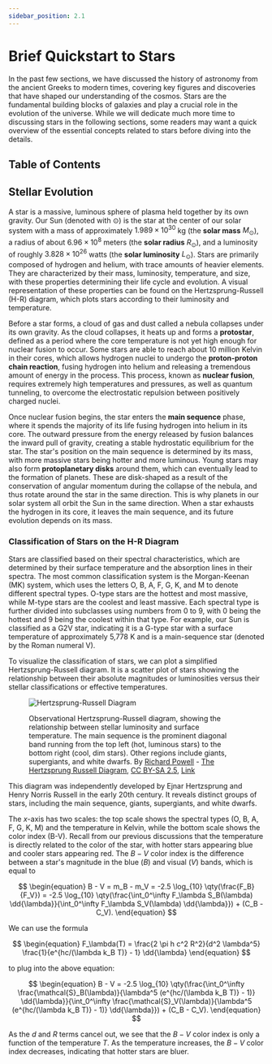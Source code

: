 ```yaml
---
sidebar_position: 2.1
---
```




# Brief Quickstart to Stars

In the past few sections, we have discussed the history of astronomy from the ancient Greeks to modern times, covering key figures and discoveries that have shaped our understanding of the cosmos.
Stars are the fundamental building blocks of galaxies and play a crucial role in the evolution of the universe.
While we will dedicate much more time to discussing stars in the following sections, some readers may want a quick overview of the essential concepts related to stars before diving into the details.

## Table of Contents

<TOCInline toc={toc} />

## Stellar Evolution

A star is a massive, luminous sphere of plasma held together by its own gravity.
Our Sun (denoted with $\odot$) is the star at the center of our solar system with a mass of approximately $1.989 \times 10^{30}$ kg (the **solar mass** $M_\odot$), a radius of about $6.96 \times 10^8$ meters (the **solar radius** $R_\odot$), and a luminosity of roughly $3.828 \times 10^{26}$ watts (the **solar luminosity** $L_\odot$).
Stars are primarily composed of hydrogen and helium, with trace amounts of heavier elements.
They are characterized by their mass, luminosity, temperature, and size, with these properties determining their life cycle and evolution.
A visual representation of these properties can be found on the Hertzsprung-Russell (H-R) diagram, which plots stars according to their luminosity and temperature.

Before a star forms, a cloud of gas and dust called a nebula collapses under its own gravity.
As the cloud collapses, it heats up and forms a **protostar**, defined as a period where the core temperature is not yet high enough for nuclear fusion to occur.
Some stars are able to reach about 10 million Kelvin in their cores, which allows hydrogen nuclei to undergo the **proton-proton chain reaction**, fusing hydrogen into helium and releasing a tremendous amount of energy in the process.
This process, known as **nuclear fusion**, requires extremely high temperatures and pressures, as well as quantum tunneling, to overcome the electrostatic repulsion between positively charged nuclei.

Once nuclear fusion begins, the star enters the **main sequence** phase, where it spends the majority of its life fusing hydrogen into helium in its core.
The outward pressure from the energy released by fusion balances the inward pull of gravity, creating a stable hydrostatic equilibrium for the star.
The star's position on the main sequence is determined by its mass, with more massive stars being hotter and more luminous.
Young stars may also form **protoplanetary disks** around them, which can eventually lead to the formation of planets.
These are disk-shaped as a result of the conservation of angular momentum during the collapse of the nebula, and thus rotate around the star in the same direction.
This is why planets in our solar system all orbit the Sun in the same direction.
When a star exhausts the hydrogen in its core, it leaves the main sequence, and its future evolution depends on its mass.

### Classification of Stars on the H-R Diagram

Stars are classified based on their spectral characteristics, which are determined by their surface temperature and the absorption lines in their spectra.
The most common classification system is the Morgan-Keenan (MK) system, which uses the letters O, B, A, F, G, K, and M to denote different spectral types.
O-type stars are the hottest and most massive, while M-type stars are the coolest and least massive.
Each spectral type is further divided into subclasses using numbers from 0 to 9, with 0 being the hottest and 9 being the coolest within that type.
For example, our Sun is classified as a G2V star, indicating it is a G-type star with a surface temperature of approximately 5,778 K and is a main-sequence star (denoted by the Roman numeral V).

To visualize the classification of stars, we can plot a simplified Hertzsprung-Russell diagram.
It is a scatter plot of stars showing the relationship between their absolute magnitudes or luminosities versus their stellar classifications or effective temperatures.

<figure>

![Hertzsprung-Russell Diagram](https://upload.wikimedia.org/wikipedia/commons/6/6b/HRDiagram.png)

<figcaption>
Observational Hertzsprung-Russell diagram, showing the relationship between stellar luminosity and surface temperature. The main sequence is the prominent diagonal band running from the top left (hot, luminous stars) to the bottom right (cool, dim stars). Other regions include giants, supergiants, and white dwarfs.
By <a rel="nofollow" class="external text" href="http://www.atlasoftheuniverse.com/me.html">Richard Powell</a> - <a rel="nofollow" class="external text" href="http://www.atlasoftheuniverse.com/hr.html">The Hertzsprung Russell Diagram</a>, <a href="https://creativecommons.org/licenses/by-sa/2.5" title="Creative Commons Attribution-Share Alike 2.5">CC BY-SA 2.5</a>, <a href="https://commons.wikimedia.org/w/index.php?curid=1736396">Link</a>
</figcaption>

</figure>

This diagram was independently developed by Ejnar Hertzsprung and Henry Norris Russell in the early 20th century.
It reveals distinct groups of stars, including the main sequence, giants, supergiants, and white dwarfs.

The $x$-axis has two scales: the top scale shows the spectral types (O, B, A, F, G, K, M) and the temperature in Kelvin, while the bottom scale shows the color index (B-V).
Recall from our previous discussions that the temperature is directly related to the color of the star, with hotter stars appearing blue and cooler stars appearing red.
The $B - V$ color index is the difference between a star's magnitude in the blue ($B$) and visual ($V$) bands, which is equal to

$$
\begin{equation}
B - V = m_B - m_V = -2.5 \log_{10} \qty(\frac{F_B}{F_V}) = -2.5 \log_{10} \qty(\frac{\int_0^\infty F_\lambda S_B(\lambda) \dd{\lambda}}{\int_0^\infty F_\lambda S_V(\lambda) \dd{\lambda}}) + (C_B - C_V).
\end{equation}
$$

We can use the formula

$$
\begin{equation}
F_\lambda(T) = \frac{2 \pi h c^2 R^2}{d^2 \lambda^5} \frac{1}{e^{hc/(\lambda k_B T)} - 1} \dd{\lambda}
\end{equation}
$$

to plug into the above equation:

$$
\begin{equation}
B - V = -2.5 \log_{10} \qty(\frac{\int_0^\infty \frac{\mathcal{S}_B(\lambda)}{\lambda^5 (e^{hc/(\lambda k_B T)} - 1)} \dd{\lambda}}{\int_0^\infty \frac{\mathcal{S}_V(\lambda)}{\lambda^5 (e^{hc/(\lambda k_B T)} - 1)} \dd{\lambda}}) + (C_B - C_V).
\end{equation}
$$

As the $d$ and $R$ terms cancel out, we see that the $B - V$ color index is only a function of the temperature $T$.
As the temperature increases, the $B - V$ color index decreases, indicating that hotter stars are bluer.

